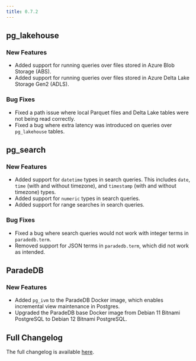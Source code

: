 ```yaml
---
title: 0.7.2
---
```


## pg_lakehouse

### New Features

- Added support for running queries over files stored in Azure Blob Storage (ABS).
- Added support for running queries over files stored in Azure Delta Lake Storage Gen2 (ADLS).

### Bug Fixes

- Fixed a path issue where local Parquet files and Delta Lake tables were not being read correctly.
- Fixed a bug where extra latency was introduced on queries over `pg_lakehouse` tables.

## pg_search

### New Features

- Added support for `datetime` types in search queries. This includes `date`, `time` (with and without timezone), and `timestamp` (with and without timezone) types.
- Added support for `numeric` types in search queries.
- Added support for range searches in search queries.

### Bug Fixes

- Fixed a bug where search queries would not work with integer terms in `paradedb.term`.
- Removed support for JSON terms in `paradedb.term`, which did not work as intended.

## ParadeDB

### New Features

- Added `pg_ivm` to the ParadeDB Docker image, which enables incremental view maintenance in Postgres.
- Upgraded the ParadeDB base Docker image from Debian 11 Bitnami PostgreSQL to Debian 12 Bitnami PostgreSQL.

## Full Changelog

The full changelog is available [here](https://github.com/paradedb/paradedb/releases/tag/v0.7.2).
